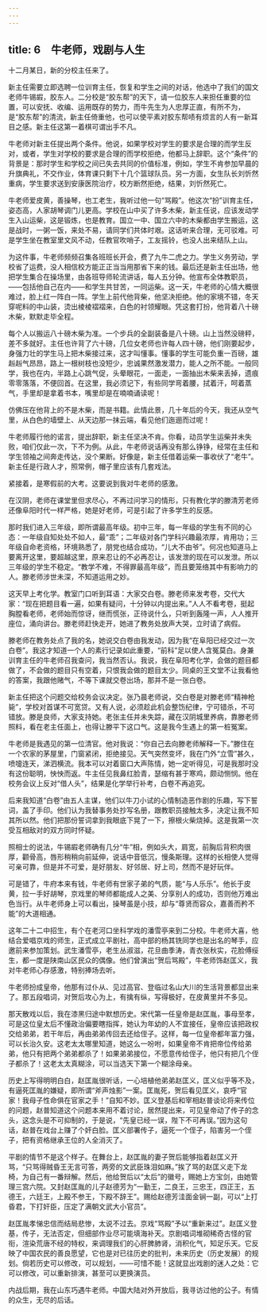 ```yaml
---
---
---
```

title: 6　牛老师，戏剧与人生
---

十二月某日，新的分校主任来了。

新主任需要立即选聘一位训育主任，恢复和学生之间的对话，他选中了我们的国文老师牛锡嘏，胶东人。二分校是“胶东帮”的天下，请一位胶东人来担任重要的位置，可以安抚、收编、运用既存的势力，而牛先生为人忠厚正直，有所不为，是“胶东帮”的清流，新主任倚重他，也可以使平素对胶东帮啧有烦言的人有一新耳目之感。新主任这第一着棋可谓出手不凡。

牛老师对新主任提出两个条件。他说，如果学校对学生的要求是合理的而学生反对，或者，学生对学校的要求是合理的而学校拒绝，他都马上辞职。这个“条件”的背景是：那时学生和学校之间已失去共同的价值标准，例如，学生不肯参加早晨的升旗典礼，不交作业，体育课只剩下十几个篮球队员。另一方面，女生队长刘忻然重病，学生要求送到安康医院治疗，校方断然拒绝，结果，刘忻然死亡。

牛老师爱皮黄，善操琴，也工老生，我听过他一句“骂殿”。他这次“扮”训育主任，姿态高，人家胡琴调门儿更高。学校在山中买了许多木柴，新主任说，应该发动学生入山运柴，这是锻炼，也是教育。国立一中、国立六中的木柴都由学生搬运，这是战时，一粥一饭，来处不易，请同学们共体时艰。这话听来合理，无可驳难。可是学生坐在教室里文风不动，任教官吹哨子，工友摇铃，也没人出来结队上山。

为这件事，牛老师频频召集各班班长开会，费了九牛二虎之力。学生义务劳动，学校省了运费，没人相信校方能正正当当用那省下来的钱。最后还是新主任出场，他把学生集合在操场里，由各班导师轮流讲话，每人五分钟。他宣布全体教职员，——包括他自己在内——和学生共甘苦，一同运柴。这一天，牛老师的心情大概很难过，脸上红一阵白一阵。学生上前代他背柴，他坚决拒绝。他的家境不错，冬天穿呢料的中山装，烫出棱棱褶褶来，白色的衬领耀眼。凭这套打扮，他背着八十磅木柴，默默走毕全程。

每个人以搬运八十磅木柴为准。一个步兵的全副装备是八十磅。山上当然没磅秤，差不多就好。主任也许背了六十磅，几位女老师也许每人四十磅，他们刚要起步，身强力壮的学生马上把木柴接过来，这才叫懂事。懂事的学生可能负重一百磅，雄赳赳气昂昂，路上一根树枝也没短少，忠诚果然激发潜力，能人之所不能。一般同学，我也在内，半路上心跳气促，头晕眼花，一面走，一面抽出木柴来丢掉，遗痕零零落落，不便回首。在这里，我必须记下，有些同学弯着腰，拭着汗，呵着蒸气，手里却是拿着书本，嘴里却是在喃喃诵读呢！

仿佛压在他背上的不是木柴，而是书籍。此情此景，几十年后的今天，我还从空气里，从白色的墙壁上、从天边那一抹云端，看见他们迤逦而过呢！

牛老师履行他的诺言，提出辞职，新主任坚决不肯。你看，动员学生运柴并未失败，咱们仅此一次，下不为例。从此，牛老师说话再没有那么铮铮，经常在主任和学生领袖之间奔走传达，没个果断。好像是，新主任借着运柴一事收伏了“老牛”。新主任是行政人才，照常例，帽子里应该有几套戏法。

紧接着，是寒假前的大考。这要说到我对牛老师的感激。

在汉阴，老师在课堂里但求尽心，不再过问学习的情形，只有教化学的滕清芳老师还像阜阳时代一样严格，她是好老师，可是引起了许多学生的反感。

那时我们进入三年级，即所谓最高年级。初中三年，每一年级的学生有不同的心态：一年级自知处处不如人，最“乖”；二年级对各门学科兴趣最浓厚，肯用功；三年级自命老资格，环境熟悉了，朋党也结合成功，“儿大不由爷”。何况也知道马上要离开这里，要超越这里，原来忍让的不必再忍让，该发泄的现在可以发泄。所以三年级的学生不稳定。“教学不难，不得罪最高年级”，而且要笼络其中有影响力的人。滕老师涉世未深，不知道运用之妙。

这天早上考化学。教室门口听到耳语：大家交白卷。滕老师来发考卷，交代大家：“现在把题目看一遍，如果有疑问，十分钟以内提出来。”人人不看考卷，挺起胸膛看老师，老师始而惊讶，继而慌张，正待说什么，只听到轰隆一声，人人推开座位，涌向讲台。滕老师赶快走开，她进了教务处放声大哭，立时请了病假。

滕老师在教务处点了我的名，她说交白卷由我发动，因为我“在阜阳已经交过一次白卷”。我这才知道一个人的素行记录如此重要，“前科”足以使人含冤莫白。身兼训育主任的牛老师召我查问，我当然否认。我说，我在阜阳考化学，会做的题目都做了，不会做的题目只有空着，只恨我会做的题目太少。同桌的王文堂不让我看他的答案，我跟他赌气，不等下课就交卷出场，那并不是一张白卷。

新主任把这个问题交给校务会议决定。张乃晨老师说，交白卷是对滕老师“精神枪毙”，学校对首谋不可宽贷。又有人说，必须趁此机会整饬纪律，宁可错杀，不可错放。滕是良师，大家支持她。老张主任并未失踪，藏在汉阴城里养病，靠滕老师照料，看在老主任面上，也得让滕平下这口气。这是我今生遇上的第一桩冤案。

牛老师是我遇见的第一位清官。他对我说：“你自己去向滕老师解释一下。”滕住在一个农家的茅屋里，门窗紧闭，拒绝接见。天气突然变坏，我在门外“立雪”甚久，喷嚏连天，涕泗横流。我本可以对着窗口大声陈情，她一定听得见，可是我那时没有这份聪明，怏怏而返。牛主任见我鼻红脸青，瑟缩有甚于寒鸡，颇动恻悯。他在校务会议上反对“借人头”，结果是化学举行补考，白卷不再追究。

后来我知道“白卷”由五人主谋，他们以牛刀小试的心情制造恶作剧的乐趣，写下誓词，盖了手印。他们认为我替事务处抄写名册，跟教职员接触太多，决定让我不知其所以然。他们把那份誓词拿到我眼底下晃了一下，擦根火柴烧掉。这是我第一次受互相敌对的双方同时怀疑。

照相士的说法，牛锡嘏老师确有几分“牛”相，例如头大，肩宽，前胸后背积肉很厚，颧骨高，唇形稍稍向前延伸，说话中音低沉，慢条斯理。这样的长相使人觉得可亲可靠，但是并不可爱，是好朋友、好邻居、好上司，然而不是好玩伴。

可是错了，牛府本来有钱，牛老师有世家子弟的气质，能“与人乐乐”。他长于皮黄，拉一手好胡琴，京戏里的琴师都能成人之美、分享别人的成功，否则他万难出色当行。从牛老师身上可以看出，操琴虽是小技，却与“尊贤而容众，嘉善而矜不能”的大道相通。

这年二十二中招生，有个在老河口坐科学戏的潘雪亭来到二分校。牛老师大喜，他结合爱唱京戏的师生，正式成立平剧社，高中部的杨其铣同学也是出名的琴手，应邀前来参加策划。武生潘雪亭，老生丛淑滋，花旦曲季涛，青衣张秋实，花脸傅绥生，都一度是陕南山区民众的偶像。他们曾演出“贺后骂殿”，牛老师饰赵匡义，我对牛老师心存感激，特别捧场去听。

牛老师扮成皇帝，他那有过仆从、见过高官、登临过名山大川的生活背景都显出来了。那五段唱词，对贺后攻心为上，有擒有纵，写得极好，在皮黄里并不多见。

那天散戏以后，我在漆黑归途中默想历史。宋代第一任皇帝是赵匡胤，事母至孝，可是这位皇太后不懂政治偏要瞎指挥，她认为年幼的人不宜接任，皇帝应该把政权交给弟弟，若干年后，再由弟弟传回去还给侄子。这样，每一位皇帝都年富力强，可以长治久安。这老太太哪里知道，她这么一吩咐，如果皇帝不肯把帝位传给弟弟，他只有把两个弟弟都杀了！如果弟弟接位，不愿意传给侄子，他只有把几个侄子都杀了！这老太太真糊涂，可以当选天下第一个糊涂母亲。

历史上写得明明白白，赵匡胤很听话，一心培植他弟弟赵匡义，匡义似乎等不及，有逼死匡胤的嫌疑，即所谓“斧声烛影”一案。匡胤死，贺后看见匡义，哀呼“官家！我母子性命俱在官家之手！”自知不妙。匡义登基后和宰相赵普谈论将来传位的问题，赵普知道这个问题本来用不着讨论，居然提出来，可见皇帝动了传子的念头，这念头是不可抑制的，于是说，“先皇已经一误，陛下不可再误。”因为这句话，赵普在戏台上赚了个奸白脸。匡义部署传子，逼死一个侄子，陷害另一个侄子，把有资格继承王位的人全消灭了。

平剧的情节不是这个样子。在舞台上，赵匡胤的妻子贺后能够指着赵匡义开骂，“只骂得贼昏王无言可答，两旁的文武臣珠泪如麻。”挨了骂的赵匡义走下龙椅，为自己有一番辩解。然后，他给贺后以“太后”的徽号，赐她上方宝剑，由她管理三宫六院。又封赵匡胤的儿子赵德芳为“一勤王，二良王，三忠王，四正王，五德王，六廷王，上殿不参王，下殿不辞王”。赐给赵德芳洼面金锏一副，可以“上打昏君，下打奸臣，压定了满朝文武大小官员”。

赵匡胤孝悌忠信而结局悲惨，太说不过去。京戏“骂殿”予以“重新来过”。赵匡义登基，传子，无法否定，但细部作业尽可能填海补天。京剧唱词堆砌稀奇古怪的官衔，渲染荒唐不经的特权，来调理我们的心肝脾肺肾，消积化气，知足乐天。它反映了中国农民的善良愿望，它也是对已往历史的批判，未来历史（历史发展）的规划。倘若历史可以修改，可以规划，——可惜不能！这就显出戏剧的迷人之处：它可以修改，可以重新排演，甚至可以更换演员。

内战后期，我在山东巧遇牛老师。中国大陆对外开放后，我寻访过他的公子。有情的众生，无尽的后话。